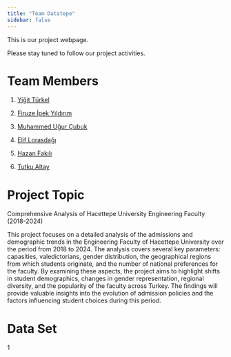 ```yaml
---
title: "Team Datatepe"
sidebar: false 
---
```


This is our project webpage.

Please stay tuned to follow our project activities.

# Team Members

1.  [Yiğit Türkel](https://emu-hacettepe-analytics.github.io/emu430-fall2024-yigitturkel-lab/)

2.  [Firuze İpek Yıldırım](https://emu-hacettepe-analytics.github.io/emu430-fall2024-firuzeipekyildirim/)

3.  [Muhammed Uğur Çubuk](https://emu-hacettepe-analytics.github.io/emu430-fall2024-mugurcubuk/)[ ](https://tr.wikipedia.org/wiki/Fred_(1993_do%C4%9Fumlu_futbolcu))

4.  [Elif Lorasdağı](https://emu-hacettepe-analytics.github.io/emu430-fall2024-elflrsdglab/)

5.  [Hazan Fakılı](https://emu-hacettepe-analytics.github.io/emu430-fall2024-hazanfakili/)

6.  [Tutku Altay](https://emu-hacettepe-analytics.github.io/emu430-fall2024-taltaylab/)

# Project Topic

Comprehensive Analysis of Hacettepe University Engineering Faculty (2018-2024)

This project focuses on a detailed analysis of the admissions and demographic trends in the Engineering Faculty of Hacettepe University over the period from 2018 to 2024. The analysis covers several key parameters: capasities, valedictorians, gender distribution, the geographical regions from which students originate, and the number of national preferences for the faculty. By examining these aspects, the project aims to highlight shifts in student demographics, changes in gender representation, regional diversity, and the popularity of the faculty across Turkey. The findings will provide valuable insights into the evolution of admission policies and the factors influencing student choices during this period.

# Data Set

1
